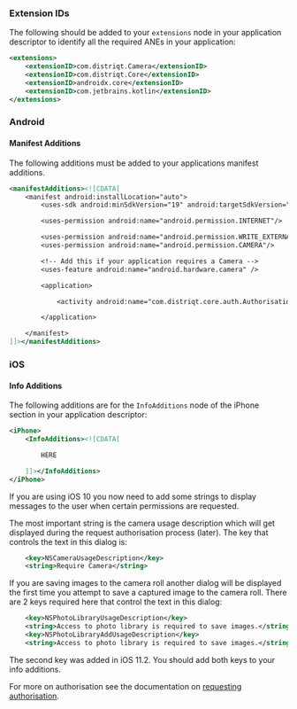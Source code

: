
### Extension IDs

The following should be added to your `extensions` node in your application descriptor to identify all the required ANEs in your application:

```xml
<extensions>
    <extensionID>com.distriqt.Camera</extensionID>
    <extensionID>com.distriqt.Core</extensionID>
    <extensionID>androidx.core</extensionID>
    <extensionID>com.jetbrains.kotlin</extensionID>
</extensions>
```

### Android

#### Manifest Additions

The following additions must be added to your applications manifest additions.

```xml
<manifestAdditions><![CDATA[
	<manifest android:installLocation="auto">
		<uses-sdk android:minSdkVersion="19" android:targetSdkVersion="33" />

		<uses-permission android:name="android.permission.INTERNET"/>

		<uses-permission android:name="android.permission.WRITE_EXTERNAL_STORAGE" android:maxSdkVersion="28" />
		<uses-permission android:name="android.permission.CAMERA"/>

		<!-- Add this if your application requires a Camera -->
		<uses-feature android:name="android.hardware.camera" />

		<application>

			<activity android:name="com.distriqt.core.auth.AuthorisationActivity" android:theme="@android:style/Theme.Translucent.NoTitleBar" android:exported="false" />

		</application>

	</manifest>
]]></manifestAdditions>
```

### iOS

#### Info Additions

The following additions are for the `InfoAdditions` node of the iPhone section in your application descriptor:

```xml
<iPhone>
	<InfoAdditions><![CDATA[

		HERE

	]]></InfoAdditions>
</iPhone>
```

If you are using iOS 10 you now need to add some strings to display messages to the user when certain permissions are requested.

The most important string is the camera usage description which will get displayed during the request authorisation process (later).
The key that controls the text in this dialog is:

```xml
	<key>NSCameraUsageDescription</key>
	<string>Require Camera</string>
```

If you are saving images to the camera roll another dialog will be displayed the first time you attempt to save a captured image to the camera roll.
There are 2 keys required here that control the text in this dialog:

```xml
	<key>NSPhotoLibraryUsageDescription</key>
	<string>Access to photo library is required to save images.</string>
	<key>NSPhotoLibraryAddUsageDescription</key>
	<string>Access to photo library is required to save images.</string>
```

The second key was added in iOS 11.2. You should add both keys to your info additions.

For more on authorisation see the documentation on [requesting authorisation](requesting-authorisation).
